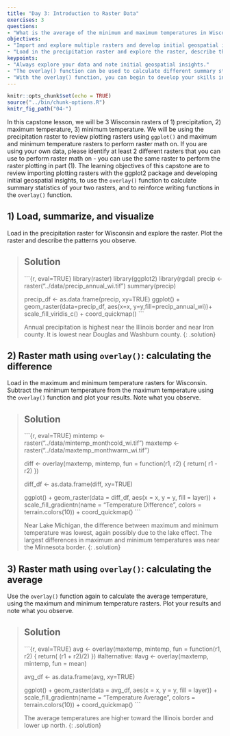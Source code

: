 ---
title: "Day 3: Introduction to Raster Data"
exercises: 3
questions:
- "What is the average of the minimum and maximum temperatures in Wisconsin and what patterns do you observe?"
objectives:
- "Import and explore multiple rasters and develop initial geospatial insights.  Use raster math to to calculate different summary statistics."
- "Load in the precipitation raster and explore the raster, describe the patterns you observe. Load in the maximum and minimum temperature rasters and perform raster math."
keypoints:
- "Always explore your data and note initial geospatial insights."
- "The overlay() function can be used to calculate different summary statistics for your raster."
- "With the overlay() function, you can begin to develop your skills in writing functions."
---

```{r setup, include=FALSE}
knitr::opts_chunk$set(echo = TRUE)
source("../bin/chunk-options.R")
knitr_fig_path("04-")
```


In this capstone lesson, we will be 3 Wisconsin rasters of 1) precipitation, 2) maximum temperature, 3) minimum temperature. We will be using the precipitation raster to review plotting rasters using `ggplot()` and maximum and minimum temperature rasters to perform raster math on. If you are using your own data, please identify at least 2 different rasters that you can use to perform raster math on - you can use the same raster to perform the raster plotting in part (1). The learning objectives of this capstone are to review importing plotting rasters with the ggplot2 package and developing initial geospatial insights, to use the `overlay()` function to calculate summary statistics of your two rasters, and to reinforce writing functions in the `overlay()` function.



## 1) Load, summarize, and visualize


Load in the precipitation raster for Wisconsin and explore the raster. Plot the raster and describe the patterns you observe.

> ## Solution
> ```{r, eval=TRUE}
> library(raster)
> library(ggplot2)
> library(rgdal)
> precip <- raster("../data/precip_annual_wi.tif")
> summary(precip)
>
> precip_df <- as.data.frame(precip, xy=TRUE)
> ggplot() +
>  geom_raster(data=precip_df,
>              aes(x=x, y=y,fill=precip_annual_wi))+
>  scale_fill_viridis_c() +
>  coord_quickmap()
> ```
> 
> Annual precipitation is highest near the Illinois border and near Iron county. It is lowest near Douglas and Washburn county.
{: .solution}



## 2) Raster math using `overlay()`: calculating the difference

Load in the maximum and minimum temperature rasters  for Wisconsin. Subtract the minimum temperature from the maximum temperature using the `overlay()` function and plot your results. Note what you observe.


> ## Solution
> ```{r, eval=TRUE}
> mintemp <- raster("../data/mintemp_monthcold_wi.tif")
> maxtemp <- raster("../data/maxtemp_monthwarm_wi.tif")
> 
> diff <- overlay(maxtemp, mintemp,
>                        fun = function(r1, r2) { return( r1 - r2) })
> 
> diff_df <- as.data.frame(diff, xy=TRUE)
> 
> ggplot() +
>   geom_raster(data = diff_df, 
>               aes(x = x, y = y, fill = layer)) + 
>   scale_fill_gradientn(name = "Temperature Difference", colors = terrain.colors(10)) + 
>   coord_quickmap()
> ```
> 
> Near Lake Michigan, the difference between maximum and minimum temperature was lowest, again possibly due to the lake effect. The largest differences in maximum and minimum temperatures was near the Minnesota border.
{: .solution}




## 3) Raster math using `overlay()`: calculating the average

Use the `overlay()` function again to calculate the average temperature, using the maximum and minimum temperature rasters. Plot your results and note what you observe.


> ## Solution
> ```{r, eval=TRUE}
> avg <- overlay(maxtemp, mintemp, 
>               fun = function(r1, r2) { return( (r1 + r2)/2) })
> #alternative:
> #avg <- overlay(maxtemp, mintemp, fun = mean)
>
> avg_df <- as.data.frame(avg, xy=TRUE)
> 
> ggplot() +
>   geom_raster(data = avg_df, 
>               aes(x = x, y = y, fill = layer)) + 
>   scale_fill_gradientn(name = "Temperature Average", colors = terrain.colors(10)) + 
>   coord_quickmap()
> ```
> 
> The average temperatures are higher toward the Illinois border and lower up north.
{: .solution}


